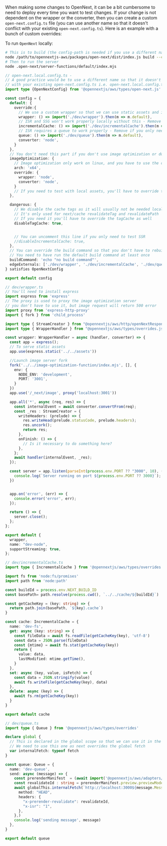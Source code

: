 When making some changes to OpenNext, it can be a bit cumbersome to need to deploy every time you want to test changes. If your change is not dependent on the wrapper or the converter, then you can create a custom `open-next.config.ts` file (you can use another name so that it doesn't conflict with your existing `open-next.config.ts`). Here is an example with a bunch of custom overrides:

To run `OpenNext` locally:
```bash
# This is to build (the config-path is needed if you use a different name than the default one)
node /path/to/opennextjs-aws/packages/open-next/dist/index.js build --config-path open-next.local.config.ts
# Then to run the server
node .open-next/server-functions/default/index.mjs
```

```typescript
// open-next.local.config.ts -
// A good practice would be to use a different name so that it doesn't conflict
// with your existing open-next.config.ts i.e. open-next.local.config.ts
import type {OpenNextConfig} from '@opennextjs/aws/types/open-next.js'

const config = {
  default: {
    override:{
      // We use a custom wrapper so that we can use static assets and image optimization locally
      wrapper: () => import('./dev/wrapper').then(m => m.default),
      // ISR and SSG won't work properly locally without this - Remove if you only need SSR
      incrementalCache: () => import('./dev/incrementalCache').then(m => m.default),
      // ISR requires a queue to work properly - Remove if you only need SSR or SSG
      queue: () => import('./dev/queue').then(m => m.default),
      converter: 'node',
    }
  },
  // You don't need this part if you don't use image optimization or don't need it in your test
  imageOptimization: {
    // Image optimization only work on linux, and you have to use the correct architecture for your system
    arch: 'x64',
    override: {
      wrapper: 'node',
      converter: 'node',
    }
    // If you need to test with local assets, you'll have to override the imageLoader as well
  },

  dangerous: {
    // We disable the cache tags as it will usually not be needed locally for testing
    // It's only used for next/cache revalidateTag and revalidatePath
    // If you need it you'll have to override the tagCache as well
    disableTagCache: true,


    // You can uncomment this line if you only need to test SSR
    //disableIncrementalCache: true,
  },
  // You can override the build command so that you don't have to rebuild the app every time
  // You need to have run the default build command at least once
  buildCommand: 'echo "no build command"',
  edgeExternals: ['./dev/wrapper', './dev/incrementalCache', './dev/queue'],
} satisfies OpenNextConfig

export default config
```

```typescript
// dev/wrapper.ts
// You'll need to install express
import express from 'express'
// The proxy is used to proxy the image optimization server
// you don't have to use it, but image request will return 500 error
import proxy from 'express-http-proxy'
import { fork } from 'child_process'

import type { StreamCreator } from "@opennextjs/aws/http/openNextResponse.js";
import type { WrapperHandler } from "@opennextjs/aws/types/overrides.js";

const wrapper: WrapperHandler = async (handler, converter) => {
  const app = express();
  // To serve static assets
  app.use(express.static('../../assets'))

  //Launch image server fork
  fork('../../image-optimization-function/index.mjs', [], {
    env: {
      NODE_ENV: 'development',
      PORT: '3001',
    }
  })
  app.use('/_next/image', proxy('localhost:3001'))

  app.all('*', async (req, res) => {
    const internalEvent = await converter.convertFrom(req);
    const _res : StreamCreator = {
      writeHeaders: (prelude) => {
        res.writeHead(prelude.statusCode, prelude.headers);
        res.uncork();
        return res;
      },
      onFinish: () => {
        // Is it necessary to do something here?
      },
    };
    await handler(internalEvent, _res);
  });

  const server = app.listen(parseInt(process.env.PORT ?? "3000", 10), ()=> {
    console.log(`Server running on port ${process.env.PORT ?? 3000}`);
  })


  app.on('error', (err) => {
    console.error('error', err);
  });

  return () => {
    server.close();
  };
};

export default {
  wrapper,
  name: "dev-node",
  supportStreaming: true,
};
```

```typescript
// dev/incrementalCache.ts
import type { IncrementalCache } from '@opennextjs/aws/types/overrides.js'

import fs from 'node:fs/promises'
import path from 'node:path'

const buildId = process.env.NEXT_BUILD_ID
const basePath= path.resolve(process.cwd(), `../../cache/${buildId}`)

const getCacheKey = (key: string) => {
  return path.join(basePath, `${key}.cache`)
}

const cache: IncrementalCache = {
  name: 'dev-fs',
  get: async (key: string) => {
    const fileData = await fs.readFile(getCacheKey(key), 'utf-8')
    const data = JSON.parse(fileData)
    const {mtime} = await fs.stat(getCacheKey(key))
    return {
      value: data,
      lastModified: mtime.getTime(),
    }
  },
  set: async (key, value, isFetch) => {
    const data = JSON.stringify(value)
    await fs.writeFile(getCacheKey(key), data)
  },
  delete: async (key) => {
    await fs.rm(getCacheKey(key))
  }
}

export default cache
```

```typescript
// dev/queue.ts
import type { Queue } from '@opennextjs/aws/types/overrides'

declare global {
  // This is declared in the global scope so that we can use it in the queue
  // We need to use this one as next overrides the global fetch
  var internalFetch: typeof fetch
}

const queue: Queue = {
  name: 'dev-queue',
  send: async (message) => {
    const prerenderManifest  = (await import('@opennextjs/aws/adapters/config')).PrerenderManifest as any
    const revalidateId : string = prerenderManifest.preview.previewModeId
    await globalThis.internalFetch(`http://localhost:3000${message.MessageBody.url}`, {
      method: "HEAD",
      headers: {
        "x-prerender-revalidate": revalidateId,
        "x-isr": "1",
      },
    },)
    console.log('sending message', message)
  },
}

export default queue
```

